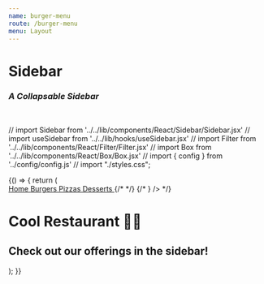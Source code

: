 ```yaml
---
name: burger-menu
route: /burger-menu
menu: Layout
---
```


<h1 style={{ margin: '0px' }}>Sidebar</h1>
<h3 style={{ margin: '0px' }}><em>A Collapsable Sidebar</em></h3>

<br />


// import Sidebar from '../../lib/components/React/Sidebar/Sidebar.jsx'
// import useSidebar from '../../lib/hooks/useSidebar.jsx'
// import Filter from '../../lib/components/React/Filter/Filter.jsx'
// import Box from '../../lib/components/React/Box/Box.jsx'
// import { config } from '../config/config.js'
// import "./styles.css";





<Playground>
  {() => {
  return (
     <Router>
    <div id="App">
      <Motor  config={config}>
      <SideBar pageWrapId={"page-wrap"} outerContainerId={"App"} type="push">
                  <NavItem
                path="/"
                name="Home"
                css="fa fa-fw fa-home"
                key={1}
              > <Home /> </NavItem>
                  <NavItem
                path="/Grid"
                name="Grid"
                css="fa fa-fw fa-home"
                key={2}
              />
                  <NavItem
                path="/burger-menu"
                name="Burger"
                css="fa fa-fw fa-home"
                key={3}
              />
        <a className="menu-item" href="/" >
        <Home /> Home
      </a>
      <a className="menu-item" href="/sidebar" style={{ color: "blue" , background :"yellow"}}>
        Burgers
      </a>
      <a className="menu-item" href="/pizzas" >
        Pizzas
      </a>
      <a className="menu-item" href="/desserts"style={{ color: "brand" }}>
        Desserts
      </a>
          {/* <Filter label="Claim Status" dimension={["Claim Status"]} />
          <Filter label="Claim Type" dimension={["Claim Type"]} />
          <Filter label="Claim Sub-Type" dimension={["Claim Sub-Type"]} />
          <Filter label="Broker" dimension={["BrokerName"]} /> */}
        </SideBar>
      {/* <SideBar pageWrapId={"page-wrap"} outerContainerId={"App"} customBurgerIcon={ <FilterIcon/> } /> */}
      <div id="page-wrap">
        <h1>Cool Restaurant 🍔🍕</h1>
        <h2>Check out our offerings in the sidebar!</h2>
      </div>
      </Motor>
    </div>
     </Router>
  );
  }}
</Playground>
